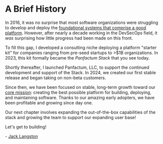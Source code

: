 # A Brief History

In 2016, it was no surprise that most software organizations
were struggling to develop and deploy the [foundational systems that comprise a good platform](/docs/framework/framework/overview).
However, after nearly a decade working in the DevSecOps field, it *was* surprising how little
progress had been made on this front.

To fill this gap, I developed a consulting niche deploying a platform "starter kit" for companies ranging from
pre-seed startups to >\$1B organizations. In 2023, this kit formally became the *Panfactum Stack* that you see today.

Shortly thereafter, I launched Panfactum, LLC, to support the continued development
and support of the Stack. In 2024, we created our first stable release and began taking on non-beta customers.

Since then, we have been focused on stable, long-term growth toward our [core mission](/about/mission): creating the best possible
platform for building, deploying, and maintaining software. Thanks to our amazing early adopters,
we have been profitable and growing since day one.

Our next chapter involves expanding the out-of-the-box capabilities of the stack and growing the team
to support our expanding user base!

Let's get to building!

\- [Jack Langston](https://www.linkedin.com/in/jacklangston/)
